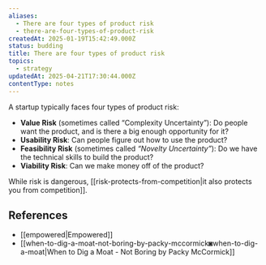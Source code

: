 ```yaml
---
aliases:
  - There are four types of product risk
  - there-are-four-types-of-product-risk
createdAt: 2025-01-19T15:42:49.000Z
status: budding
title: There are four types of product risk
topics:
  - strategy
updatedAt: 2025-04-21T17:30:44.000Z
contentType: notes
---
```

A startup typically faces four types of product risk:

- **Value Risk** (sometimes called “Complexity Uncertainty”): Do people want the product, and is there a big enough opportunity for it?
- **Usability Risk**: Can people figure out how to use the product?
- **Feasibility Risk** (sometimes called _“Novelty Uncertainty”_): Do we have the technical skills to build the product?
- **Viability Risk**: Can we make money off of the product?

While risk is dangerous, [[risk-protects-from-competition|it also protects you from competition]].

## References

- [[empowered|Empowered]]
- [[when-to-dig-a-moat-not-boring-by-packy-mccormick◙when-to-dig-a-moat|When to Dig a Moat - Not Boring by Packy McCormick]]
